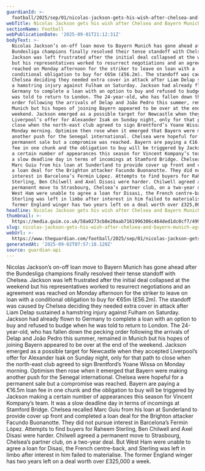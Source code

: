```yaml
---
guardianId: >-
  football/2025/sep/01/nicolas-jackson-gets-his-wish-after-chelsea-and-bayern-munich-agree-loan-move
webTitle: Nicolas Jackson gets his wish after Chelsea and Bayern Munich agree loan move
sectionName: Football
webPublicationDate: '2025-09-01T21:12:31Z'
bodyText: >-
  Nicolas Jackson’s on-off loan move to Bayern Munich has gone ahead after the
  Bundesliga champions finally resolved their tense standoff with Chelsea.
  Jackson was left frustrated after the initial deal collapsed at the weekend
  but his representatives worked to resurrect negotiations and an agreement was
  reached on Monday afternoon for the striker to leave on loan with a
  conditional obligation to buy for €65m (£56.2m). The standoff was caused by
  Chelsea deciding they needed extra cover in attack after Liam Delap sustained
  a hamstring injury against Fulham on Saturday. Jackson had already flown to
  Germany to complete a loan with an option to buy and refused to budge when he
  was told to return to London. The 24-year-old, who has fallen down the pecking
  order following the arrivals of Delap and João Pedro this summer, remained in
  Munich but his hopes of joining Bayern appeared to be over at the end of the
  weekend. Jackson emerged as a possible target for Newcastle when they accepted
  Liverpool’s offer for Alexander Isak on Sunday night, only for that path to
  close when the north-east club agreed to sign Brentford’s Yoane Wissa on
  Monday morning. Optimism then rose when it emerged that Bayern were making
  another push for the Senegal international. Chelsea were hopeful for a
  permanent sale but a compromise was reached. Bayern are paying a €16.5m loan
  fee in one chunk and the obligation to buy will be triggered by Jackson making
  a certain number of appearances this season for Vincent Kompany’s team. It was
  a slow deadline day in terms of incomings at Stamford Bridge. Chelsea recalled
  Marc Guiu from his loan at Sunderland to provide cover up front and completed
  a loan deal for the Brighton attacker Facundo Buonanotte. They did not pursue
  interest in Barcelona’s Fermin López. Attempts to find buyers for Raheem
  Sterling, Ben Chilwell and Axel Disasi were harder. Chilwell agreed a
  permanent move to Strasbourg, Chelsea’s partner club, on a two-year deal. But
  West Ham were unable to agree a loan for Disasi, the French centre-back, and
  Sterling was left in limbo after interest in him failed to materialise. The
  former England winger has two years left on a deal worth over £325,000 a week.
headline: Nicolas Jackson gets his wish after Chelsea and Bayern Munich agree loan move
thumbnail: >-
  https://media.guim.co.uk/58a0273cb8e20aab7161996306c464ded1dc0cf7/499_0_4369_3495/500.jpg
slug: nicolas-jackson-gets-his-wish-after-chelsea-and-bayern-munich-agree-loan-move
webUrl: >-
  https://www.theguardian.com/football/2025/sep/01/nicolas-jackson-gets-his-wish-after-chelsea-and-bayern-munich-agree-loan-move
generatedAt: '2025-09-02T07:57:18.120Z'
source: guardian-api
---
```

Nicolas Jackson’s on-off loan move to Bayern Munich has gone ahead after the Bundesliga champions finally resolved their tense standoff with Chelsea. Jackson was left frustrated after the initial deal collapsed at the weekend but his representatives worked to resurrect negotiations and an agreement was reached on Monday afternoon for the striker to leave on loan with a conditional obligation to buy for €65m (£56.2m). The standoff was caused by Chelsea deciding they needed extra cover in attack after Liam Delap sustained a hamstring injury against Fulham on Saturday. Jackson had already flown to Germany to complete a loan with an option to buy and refused to budge when he was told to return to London. The 24-year-old, who has fallen down the pecking order following the arrivals of Delap and João Pedro this summer, remained in Munich but his hopes of joining Bayern appeared to be over at the end of the weekend. Jackson emerged as a possible target for Newcastle when they accepted Liverpool’s offer for Alexander Isak on Sunday night, only for that path to close when the north-east club agreed to sign Brentford’s Yoane Wissa on Monday morning. Optimism then rose when it emerged that Bayern were making another push for the Senegal international. Chelsea were hopeful for a permanent sale but a compromise was reached. Bayern are paying a €16.5m loan fee in one chunk and the obligation to buy will be triggered by Jackson making a certain number of appearances this season for Vincent Kompany’s team. It was a slow deadline day in terms of incomings at Stamford Bridge. Chelsea recalled Marc Guiu from his loan at Sunderland to provide cover up front and completed a loan deal for the Brighton attacker Facundo Buonanotte. They did not pursue interest in Barcelona’s Fermin López. Attempts to find buyers for Raheem Sterling, Ben Chilwell and Axel Disasi were harder. Chilwell agreed a permanent move to Strasbourg, Chelsea’s partner club, on a two-year deal. But West Ham were unable to agree a loan for Disasi, the French centre-back, and Sterling was left in limbo after interest in him failed to materialise. The former England winger has two years left on a deal worth over £325,000 a week.
